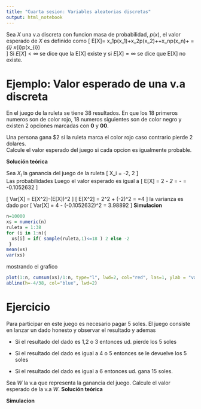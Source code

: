 ```yaml
---
title: "Cuarta sesion: Variables aleatorias discretas"
output: html_notebook
---
```

Sea $X$ una v.a discreta con funcion masa de probabilidad, $p(x)$, el valor esperado de $X$ es definido como 
\[
E[X]= x_1p(x_1)+x_2p(x_2)+\ldots+x_np(x_n)+ \ldots = \sum_{i\geq 1} x_{i}\cdot p(x_{i})  
\]
Si $E[X]<\infty$ se dice que la E[X] existe y si $E[X]=\infty$ se dice que E[X] no existe.  

# Ejemplo: Valor esperado de una v.a discreta
En el juego de la ruleta se tiene 38 resultados. En que los 18 primeros numeros son de color rojo, 18 numeros siguientes son de color negro y existen 2 opciones marcadas con **0** y **00**. 

Una persona gana \$2 si la ruleta marca el color rojo caso contrario pierde 2 dolares.  
Calcule el valor esperado del juego si cada opcion es igualmente probable.

**Solución teórica**

Sea $X_i$ la ganancia del juego de la ruleta
\[ X_i = -2, 2 \]  
Las probabilidades 
\begin{align*}
P(X=2)&=p(2)=\frac{18}{38}\\
P(X=-2)&=p(-2)=\frac{20}{38}
\end{align*}
Luego el valor esperado es igual a 
\[
E[X] = 2*\frac{18}{38} - 2*\frac{20}{38} = -\frac{4}{38} = -0.1052632
\]

\[
Var[X] = E[X^2]-(E[X])^2
\]
\[
E[X^2] = 2^2\cdot\frac{18}{38} + (-2)^2\cdot\frac{20}{38} = \frac{152}{38}=4
\]
la varianza es dado por 
\[
Var[X] = 4 - (-0.1052632)^2 = 3.98892
\]
**Simulacion**
```r
n=10000
xs = numeric(n)
ruleta = 1:38
for (i in 1:n){
  xs[i] = if( sample(ruleta,1)<=18 ) 2 else -2
 }
mean(xs)
var(xs)
```
mostrando el grafico
```r
plot(1:n, cumsum(xs)/1:n, type="l", lwd=2, col="red", las=1, ylab = "valor esperado", xlab = "juegos")
abline(h=-4/38, col="blue", lwd=2)
```

# Ejercicio
Para participar en este juego es necesario pagar 5 soles. El juego consiste en lanzar un dado honesto y observar el resultado y ademas 

- Si el resultado del dado es 1,2 o 3 entonces ud. pierde los 5 soles

- Si el resultado del dado es igual a 4 o 5 entonces se le devuelve los 5 soles

- Si el resultado del dado es igual a 6 entonces ud. gana 15 soles.

Sea $W$ la v.a que representa la ganancia del juego. Calcule el valor esperado de la v.a $W$.
**Solución teórica**

**Simulacion**
